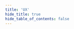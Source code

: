 ```yaml
---
title: 'UX'
hide_title: true
hide_table_of_contents: false
---
```



<ChainLayout>
  <ChainHero
    name="UX"
    iconUrl="img/umee-icon.svg"
    bgColor=""
    scope="mainnet"
    chainId="umee-1"
    nodeVersion="v6.7.3"
    token=""
    stakeUrl=""
    restakeUrl=""
    websiteUrl="https://www.ux.xyz/"
    githubUrl="https://github.com/umee-network"
    xUrl="https://x.com/ux_xyz"
    discordUrl="https://discord.com/invite/uxchain"
  />

  <ProductLinks
    appUrl=""
    appImageUrl="img/products/"
    explorerUrl=""
    faucetUrl=""
  />

  <ToolsGrid
    chainName="umee"
    showInstall={true}
    showUpgrade={true}
    showGenesis={true}
    showCli={true}
    showEndpoints={true}
    showStateSync={true}
    showSnapshot={true}
    showLivePeers={true}
    showSeed={true}
    showAddressBook={true}
    showExplorersList={false}
    showPublicEndpoints={false}
    showUsefulTools={false}
    showUpgradeWatcher={false}
  />

</ChainLayout>
